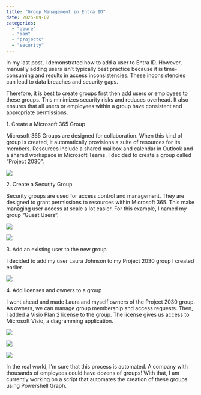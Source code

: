 ```yaml
---
title: "Group Management in Entra ID"
date: 2025-09-07
categories: 
  - "azure"
  - "iam"
  - "projects"
  - "security"
---
```

In my last post, I demonstrated how to add a user to Entra ID. However, manually adding users isn't typically best practice because it is time-consuming and results in access inconsistencies. These inconsistencies can lead to data breaches and security gaps. 

Therefore, it is best to create groups first then add users or employees to these groups. This minimizes security risks and reduces overhead. It also ensures that all users or employees within a group have consistent and appropriate permissions. 

1\. Create a Microsoft 365 Group

Microsoft 365 Groups are designed for collaboration. When this kind of group is created, it automatically provisions a suite of resources for its members. Resources include a shared mailbox and calendar in Outlook and a shared workspace in Microsoft Teams. I decided to create a group called "Project 2030".

![](images/Microsoft365Group.png)

2\. Create a Security Group

Security groups are used for access control and management. They are designed to grant permissions to resources within Microsoft 365. This make managing user access at scale a lot easier. For this example, I named my group "Guest Users".

![](images/DynamicMembership-1024x292.png)

![](images/SecurityGroup.png)

3\. Add an existing user to the new group

I decided to add my user Laura Johnson to my Project 2030 group I created earlier. 

![](images/AddUsertoGroup.png)

4\. Add licenses and owners to a group

I went ahead and made Laura and myself owners of the Project 2030 group. As owners, we can manage group membership and access requests. Then, I added a Visio Plan 2 license to the group. The license gives us access to Microsoft Visio, a diagramming application.

![](images/owners.png)

![](images/assign-license-to-group.png)

![](images/license-to-group.png)

In the real world, I'm sure that this process is automated. A company with thousands of employees could have dozens of groups! With that, I am currently working on a script that automates the creation of these groups using Powershell Graph.